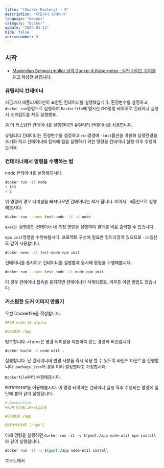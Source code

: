 ```yaml
---
title: "[Docker Mastery] - 9"
description: "유틸리티 컨테이너"
language: "devops"
category: "Docker"
update: "2024-03-12"
hide: false
serisenumber: 9
---
```


## 시작

- [Maximilian Schwarzmüller 님의 Docker & Kubernetes : 실전 가이드 강의를 듣고 작성한 글입니다.](https://www.udemy.com/course/docker-kubernetes-2022/?couponCode=KEEPLEARNING)

### 유틸리티 컨테이너

지금까지 애플리케이션이 포함된 컨테이너를 실행했습니다. 환경변수를 설정하고, `docker run`명령으로 실행하여 `Dockerfile`에 명시한 `CMD`명령 레이어로 컨테이너 실행시 스크립트를 자동 실행했죠.

좀 더 커스텀한 컨테이너를 실행한다면 유틸리티 컨테이너를 사용합니다.

유틸리티 컨테이너는 환경변수를 설정하고 `run`명령에 `-init`옵션을 이용해 실행환경을 초기화 하고 컨테이너에 접속해 앱을 실행하기 위한 명령을 컨테이너 실행 이후 수행하는거죠.

### 컨테이너에서 명령을 수행하는 법

node 컨테이너를 실행해봅시다.

```bash
docker run -it node
> 1+1
> 2
```

위 명령의 경우 터미널을 빠져나오면 컨테이너는 제거 됩니다. 이어서 `-d`옵션으로 실행해봅시다.

```bash
docker run --name test-node -it -d node
```

`exec`는 실행중인 컨테이너 내 특정 명령을 실행하여 결과를 바로 출력할 수 있습니다.

`npm init`명령을 수행해봅시다. 프로젝트 구성에 필요한 질의과정이 있으므로 `-it`옵션도 같이 사용합니다.

```bash
docker exec -it test-node npm init
```

컨테이너를 중지하고 컨테이너를 실행함과 동시에 명령을 수행해봅시다.

```bash
docker run --name test-node -it node npm init
```

이 경우 컨테이너 접속을 중지하면 컨테이너가 삭제되겠죠. 아무튼 이런 방법도 있습니다.

### 커스텀한 도커 이미지 만들기

우선 Dockerfile을 작성합니다.

```yaml
FROM node:14-alpine

WORKDIR /app
```

빌드합니다. `alpine`은 명령 터미널을 지원하지 않는 경량화 버전입니다.

```bash
docker build -t node-util .
```

실행합니다. 단 컨테이너내 변경 사항을 즉시 적용 할 수 있도록 바인드 마운트를 진행합니다.
`package.json`의 경우 미리 설정했다고 가정합시다.

`Dockerfile`부터 수정해봅시다.

`ENTRYPOINT`를 이용해봅시다. 이 명령 레이어는 컨테이너 실행 직후 수행되는 명령에 앞단에 붙어 같이 실행됩니다.

```yaml
# Dockerfile
FROM node:14-alpine

WORKDIR /app

ENTRYPOINT ["npm"]
```

아래 명령을 실행하면 `docker run -it -v $(pwd):/app node-util npm install`와 같이 실행됩니다.

```bash
docker run -it -v $(pwd):/app node-util install
```

호스트에서 